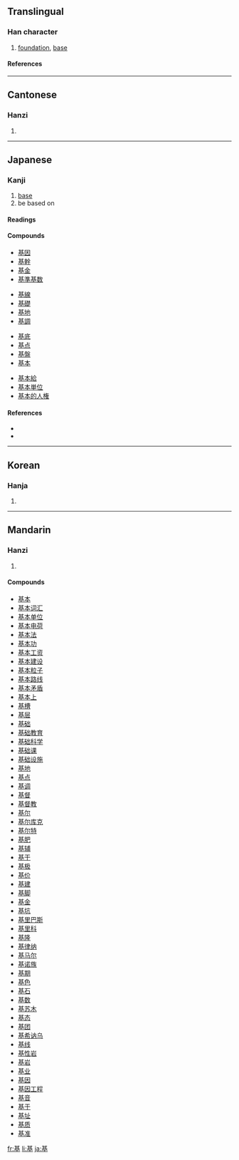 ==Translingual==
===Han character===
{{Han char|rn=32|rad=土|as=08|sn=11|four=4410<sub>4</sub>|canj=廿金土 (TCG)|ids=⿱[[其]][[土]]}}
# [[foundation]], [[base]]
====References====
{{Han ref|kx=0231.120|dkj=05197|dj=0468.050|hdz=10449.070|uh=57FA|ud=22522|bh=B0F2|bd=45298}}
----

==Cantonese==
===Hanzi===
{{yue-hanzi|jyut=|y=gei1}}
# {{defn|Cantonese}}
----
==Japanese==
===Kanji===
{{ja-kanji|grade=5|rs=土08}}
# [[base]]
# be based on
====Readings====
{{ja-readings|kanon=[[き]] (ki)|goon=[[こ]]|kun=[[もとい]] (motoi), [[もと]] (moto), [[もとづく]] (motodzuku)|nadzuke=[[のり]] (nori), [[はじむ]] (hajimu), [[はじめ]] (hajime), [[もと]] (moto), [[もとい]] (motoi)}}

====Compounds====
{{top4}}
*[[基因]]
*[[基幹]]
*[[基金]]
*[[基準基数]]
{{mid4}}
*[[基線]]
*[[基礎]]
*[[基地]]
*[[基調]]
{{mid4}}
*[[基底]]
*[[基点]]
*[[基盤]]
*[[基本]]
{{mid4}}
*[[基本給]]
*[[基本単位]]
*[[基本的人権]]
{{bottom}}

====References====
*{{S-JIS|8AEE}}
*{{JIS|3470}}
----

==Korean==
===Hanja===
{{ko-hanja|hangeul=기|rv=gi|mr=ki}}
# {{defn|Korean}}
----
==Mandarin==
===Hanzi===
{{cmn-hanzi|pin=[[jī]] ([[ji1]]), [[sǎo]] ([[sao3]])|wg=chi<sup>1</sup>, sao<sup>3</sup>}}
# {{defn|Mandarin}}

====Compounds====
*[[基本]]
*[[基本词汇]]
*[[基本单位]]
*[[基本电荷]]
*[[基本法]]
*[[基本功]]
*[[基本工资]]
*[[基本建设]]
*[[基本粒子]]
*[[基本路线]]
*[[基本矛盾]]
*[[基本上]]
*[[基槽]]
*[[基层]]
*[[基础]]
*[[基础教育]]
*[[基础科学]]
*[[基础课]]
*[[基础设施]]
*[[基地]]
*[[基点]]
*[[基调]]
*[[基督]]
*[[基督教]]
*[[基尔]]
*[[基尔库克]]
*[[基尔特]]
*[[基肥]]
*[[基辅]]
*[[基干]]
*[[基极]]
*[[基价]]
*[[基建]]
*[[基脚]]
*[[基金]]
*[[基坑]]
*[[基里巴斯]]
*[[基里科]]
*[[基隆]]
*[[基律纳]]
*[[基马尔]]
*[[基诺族]]
*[[基期]]
*[[基色]]
*[[基石]]
*[[基数]]
*[[基苏木]]
*[[基态]]
*[[基团]]
*[[基希讷乌]]
*[[基线]]
*[[基性岩]]
*[[基岩]]
*[[基业]]
*[[基因]]
*[[基因工程]]
*[[基音]]
*[[基于]]
*[[基址]]
*[[基质]]
*[[基准]]

[[fr:基]]
[[li:基]]
[[ja:基]]